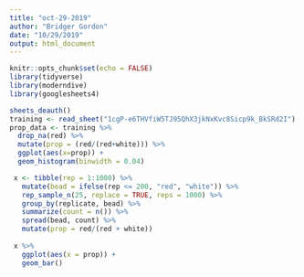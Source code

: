 ```yaml
---
title: "oct-29-2019"
author: "Bridger Gordon"
date: "10/29/2019"
output: html_document
---
```


```r
knitr::opts_chunk$set(echo = FALSE)
library(tidyverse)
library(moderndive)
library(googlesheets4)
```


```r
sheets_deauth()
training <- read_sheet("1cgP-e6THVfiW5TJ95QhX3jkNxKvc8Sicp9k_BkSRd2I")
prop_data <- training %>%
  drop_na(red) %>%
  mutate(prop = (red/(red+white))) %>%
  ggplot(aes(x=prop)) +
  geom_histogram(binwidth = 0.04)

 x <- tibble(rep = 1:1000) %>%
   mutate(bead = ifelse(rep <= 200, "red", "white")) %>%
   rep_sample_n(25, replace = TRUE, reps = 1000) %>%
   group_by(replicate, bead) %>%
   summarize(count = n()) %>%
   spread(bead, count) %>%
   mutate(prop = red/(red + white))
 
 x %>%
   ggplot(aes(x = prop)) + 
   geom_bar()


```

